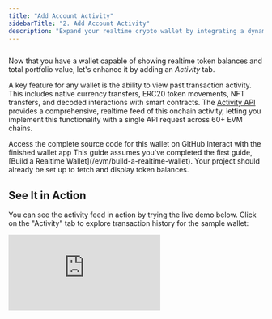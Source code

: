 ```yaml
---
title: "Add Account Activity"
sidebarTitle: "2. Add Account Activity"
description: "Expand your realtime crypto wallet by integrating a dynamic feed of onchain activity."
---
```


<Frame caption="Show all onchain activity for a wallet address in the 'Activity' tab of our app.">
  <img
    src="/images/apis/Activity.webp"
    className="mx-auto"
    style={{ width:"100%" }}
    alt=""
    title=""
  />
</Frame>

Now that you have a wallet capable of showing realtime token balances and total portfolio value, let's enhance it by adding an _Activity_ tab.

A key feature for any wallet is the ability to view past transaction activity.
This includes native currency transfers, ERC20 token movements, NFT transfers, and decoded interactions with smart contracts.
The [Activity API](/evm/activity) provides a comprehensive, realtime feed of this onchain activity, letting you implement this functionality with a single API request across 60\+ EVM chains.

<Columns cols={2}>
  <Card title="View Source Code" icon="github" href="https://github.com/duneanalytics/sim-guides/tree/main/wallet-ui" horizontal>
    Access the complete source code for this wallet on GitHub
  </Card>
  
  <Card title="Try Live Demo" icon="globe" href="https://sim-guides.vercel.app/?walletAddress=0x48D004a6C175dB331E99BeAf64423b3098357Ae7" horizontal>
    Interact with the finished wallet app
  </Card>
</Columns>

<Note>
  This guide assumes you've completed the first guide, [Build a Realtime Wallet](/evm/build-a-realtime-wallet).
  Your project should already be set up to fetch and display token balances.
</Note>

## See It in Action

You can see the activity feed in action by trying the live demo below. Click on the "Activity" tab to explore transaction history for the sample wallet:

<iframe 
  src="https://sim-guides.vercel.app/?walletAddress=0x48D004a6C175dB331E99BeAf64423b3098357Ae7&tab=activity" 
  className="w-full rounded-xl border border-gray-200 dark:border-gray-700"
  style={{ height: "800px" }}
  title="Live Wallet Demo - Activity Tab"
  frameBorder="0"
  allow="clipboard-write; encrypted-media"
  allowFullScreen
/>

## Fetch Wallet Activity

Let's start by adding a new `getWalletActivity` async function to our `server.js` file to fetch activity data from Sim APIs.

```javascript server.js (getWalletActivity)
async function getWalletActivity(walletAddress, limit = 25) { // Default to fetching 25 activities
    if (!walletAddress) return [];

    // The Activity API is currently in beta.
    // We add a 'limit' query parameter to control how many activities are returned.
    const url = `https://api.sim.dune.com/v1/evm/activity/${walletAddress}?limit=${limit}`;

    try {
        const response = await fetch(url, {
            headers: {
                'X-Sim-Api-Key': SIM_API_KEY, // Your API key from .env
                'Content-Type': 'application/json'
            }
        });

        if (!response.ok) {
            const errorBody = await response.text();
            console.error(`Activity API request failed with status ${response.status}: ${response.statusText}`, errorBody);
            throw new Error(`Activity API request failed: ${response.statusText}`);
        }

        const data = await response.json();
        // The API returns activity items in the 'activity' key of the JSON response.
        return data.activity || []; 
    } catch (error) {
        console.error("Error fetching wallet activity:", error.message);
        return []; // Return empty array on error
    }
}
```

The function creates the request URL for the `/v1/evm/activity/{address}` endpoint, adding the `limit` as a query parameter.
The [Activity API](/evm/activity) conveniently packages the transaction data within an `activity` array in the response.
The array provides rich context for each event, such as `block_time`, `transaction_hash`, `from` and `to` addresses, `value`, `value_usd`, and more.

<Note>
  The [Activity API](/evm/activity) supports pagination via `offset` and `limit` query parameters. For a production wallet, you might implement infinite scrolling or "Load More" buttons to fetch subsequent pages of activity.
</Note>

## Add Activity into the Server Route

Next, modify the `app.get('/')` route handler, add a call to `getWalletActivity`, and include its results in the data passed to `res.render`.

```javascript server.js (app.get('/') updated for activity) {16, 18, 45}
app.get('/', async (req, res) => {
    const { 
        walletAddress = '',
        tab = 'tokens'
    } = req.query;

    let tokens = [];
    let activities = [];
    let collectibles = [];
    let totalWalletUSDValue = 0;
    let errorMessage = null;

    if (walletAddress) {
        try {

            [tokens, activities] = await Promise.all([
                getWalletBalances(walletAddress),
                getWalletActivity(walletAddress, 25) // Fetching 25 recent activities
            ]);

            // Calculate the total USD value from the fetched tokens
            if (tokens && tokens.length > 0) {
                tokens.forEach(token => {
                    let individualValue = parseFloat(token.value_usd);
                    if (!isNaN(individualValue)) {
                        totalWalletUSDValue += individualValue;
                    }
                });
            }
            
            totalWalletUSDValue = numbro(totalWalletUSDValue).format('$0,0.00');

        } catch (error) {
            console.error("Error in route handler:", error);
            errorMessage = "Failed to fetch wallet data. Please try again.";
            // tokens will remain empty, totalWalletUSDValue will be 0
        }
    }

    res.render('wallet', {
        walletAddress: walletAddress,
        currentTab: tab,
        totalWalletUSDValue: totalWalletUSDValue, // We'll calculate this in the next section
        tokens: tokens,
        activities: activities, // Placeholder for Guide 2
        collectibles: [], // Placeholder for Guide 3
        errorMessage: errorMessage
    });
});
```

Our updated `app.get('/')` route handler now handles fetching of both token balances and wallet activity.
Both the `tokens` and the newly fetched `activities` arrays are then passed to the `res.render` method.
This makes the complete dataset available to our `wallet.ejs` template, enabling it to populate both the "Tokens" and "Activity" tabs with relevant, realtime onchain information.

## Show Activity in the Frontend

The final step is to update our `views/wallet.ejs` template to render the fetched activity data within the "Activity" tab.

CTRL\+F for `id="activity"` and locate the section for the _Activity_ tab.
It currently contains a placeholder paragraph.
Replace that entire `div` with the following EJS code:

```ejs views/wallet.ejs (Activity tab content) [expandable]
<!-- Activity Tab Pane (for Guide 2) -->
<div id="activity" class="tab-pane <%= currentTab === 'activity' ? 'active' : '' %>">
<% if (activities && activities.length > 0) { %>
    <% activities.forEach(activity => { %>
        <div class="list-item">
            <div class="item-icon-placeholder">
                <% if (activity.type === 'receive') { %>
                    ↓
                <% } else if (activity.type === 'send') { %>
                    ↑
                <% } else if (activity.type === 'call') { %>
                    ⇆ <!-- Icon for contract call -->
                <% } else { %>
                    ✓ <!-- Generic icon for other types -->
                <% } %>
            </div>
            <div class="item-info">
                <% 
                    let activityTitle = activity.type.charAt(0).toUpperCase() + activity.type.slice(1);
                    let activityColorClass = activity.type; // Used for potential CSS styling

                    if (activity.type === 'call' && activity.function && activity.function.name) {
                        activityTitle = `Call: ${activity.function.name}`;
                        activityColorClass = 'call';
                    } else if (activity.type === 'receive' || activity.type === 'send') {
                        const tokenSymbol = activity.token_metadata?.symbol || 
                                            (activity.asset_type === 'native' ? 
                                                (activity.chain_id === 1 || activity.chain_id === 8453 || activity.chain_id === 10 ? 'ETH' : 'Native') : 
                                                'Token');
                        activityTitle = `${activity.type === 'receive' ? 'Received' : 'Sent'} ${tokenSymbol}`;
                    }
                %>
                <p class="item-name activity-direction <%= activityColorClass %>"><%= activityTitle %></p>
                
                <p class="activity-address">
                    <% 
                        let partyLabel = '', partyAddress = '';
                        if (activity.type === 'receive') { 
                            partyLabel = 'From'; 
                            partyAddress = activity.from; 
                        } else if (activity.type === 'send') { 
                            partyLabel = 'To'; 
                            partyAddress = activity.to; 
                        } else if (activity.type === 'call') { 
                            partyLabel = 'Contract'; 
                            partyAddress = activity.to; 
                        } else { 
                            partyLabel = 'With'; 
                            partyAddress = activity.to || activity.from || 'Unknown'; 
                        }
                    %>
                    
                    <% if (partyAddress && partyAddress !== 'Unknown') { %>
                        <%= partyLabel %> 
                        <span class="mono">
                            <%= partyAddress.substring(0, 6) %>...<%= partyAddress.substring(partyAddress.length - 4) %>
                        </span>
                    <% } else { %>
                        Interaction
                    <% } %>
                </p>
                
                <p class="activity-timestamp">
                    <span class="mono"><%= new Date(activity.block_time).toLocaleDateString(); %></span>
                </p>
            </div>
            <div class="item-value-right">
                <% if (activity.type === 'call') { %>
                    <p class="activity-amount-right <%= activityColorClass %>" style="font-family: var(--font-primary);">
                        Interaction
                    </p>
                <% } else if (activity.value) { %>
                    <p class="activity-amount-right <%= activityColorClass %>">
                        <%
                        let amountDisplay = '0';
                        const decimals = typeof activity.token_metadata?.decimals === 'number' ? activity.token_metadata.decimals : 18;
                        if (decimals !== null) {
                            const valueStr = activity.value.toString();
                            const padded = valueStr.padStart(decimals + 1, '0');
                            let intPart = padded.slice(0, -decimals);
                            let fracPart = padded.slice(-decimals).replace(/0+$/, '');
                            if (!intPart) intPart = '0';
                            if (fracPart) {
                                amountDisplay = `${intPart}.${fracPart}`;
                            } else {
                                amountDisplay = intPart;
                            }
                            const amountNum = parseFloat(amountDisplay);
                            if (amountNum > 0 && amountNum < 0.0001) {
                                amountDisplay = '<0.0001';
                            }
                            if (amountNum > 1e12 || amountDisplay.length > 12) {
                                amountDisplay = amountNum.toExponential(2);
                            }
                        } else {
                            amountDisplay = activity.id || String(activity.value);
                        }
                        // Clean up the symbol: remove $ and anything after space/dash/bracket, and limit length
                        let symbol = activity.token_metadata?.symbol || (activity.asset_type === 'native'
                            ? (activity.chain_id === 1 || activity.chain_id === 8453 || activity.chain_id === 10 ? 'ETH' : 'NTV')
                            : (activity.id ? '' : 'Tokens'));
                        if (symbol) {
                            symbol = symbol.replace('$', '').split(/[\s\-\[]/)[0].substring(0, 8);
                        }
                        %>
                        <% if (activity.type === 'receive') { %>+<% } else if (activity.type === 'send') { %>-<% } %><%= amountDisplay %> <span class="mono"><%= symbol %></span>
                    </p>
                <% } %>
            </div>
        </div>
    <% }); %>
<% } else if (walletAddress) { %>
    <p style="text-align: center; padding-top: 30px; color: var(--color-text-muted);">No activity found for this wallet.</p>
<% } else { %>
    <p style="text-align: center; padding-top: 30px; color: var(--color-text-muted);">Enter a wallet address to see activity.</p>
<% } %>
</div>
```

This EJS transforms the raw data from the Activity API into an intuitive and visual transaction history.
Here's a breakdown of how it processes each activity item:

- A **list entry** is generated for each transaction.
- An **icon** visually indicates the transaction's nature: receive (↓), send (↑), or contract call (⇆).
- A **descriptive title** is dynamically constructed using the `activity.type` (and `activity.function.name` for contract calls).
- The transaction's **timestamp** (`block_time`) is converted to a readable local date/time string.
- The **chain ID** (`chain_id`) is displayed, providing important multichain context.

Beyond these descriptive elements, the template also focuses on presenting the value and financial aspects of each transaction:

- The **transaction amount** (raw `value`) is converted into a user-friendly decimal format (e.g., "1.5 ETH"). This conversion utilizes the `decimals` property from `token_metadata`.
- For **NFTs**, if a standard decimal value isn't applicable, the template displays the `token_id`.
- The **USD value** (`value_usd`), if provided by the API, is formatted to two decimal places and shown, giving a sense of the transaction's monetary worth.

---

Restart your server by running `node server.js` and refresh the app in the browser.
When you click on the _Activity_ tab, you should now see a list of the latest transactions, similar to the screenshot at the beginning of this guide.

## Conclusion

You successfully added a realtime, fully functional activity feed to your multichain wallet with a single API request.
In the next and final guide of this series, [Display NFTs & Collectibles](/evm/show-nfts-collectibles), we will complete the wallet by adding support for viewing NFT collections.
